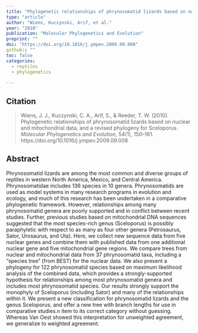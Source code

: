 ```yaml
---
title: "Phylogenetic relationships of phrynosomatid lizards based on nuclear and mitochondrial data, and a revised phylogeny for <em>Sceloporus</em>"
type: "article"
author: "Wiens, Kuczynski, Arif, et al."
year: "2010"
publication: "Molecular Phylogenetics and Evolution"
preprint: ""
doi: "https://doi.org/10.1016/j.ympev.2009.09.008"
github:: ""
toc: false
categories:
  - reptiles
  - phylogenetics
  
---
```


## Citation

> Wiens, J. J., Kuczynski, C. A., Arif, S., & Reeder, T. W. (2010). Phylogenetic relationships of phrynosomatid lizards based on nuclear and mitochondrial data, and a revised phylogeny for Sceloporus. *Molecular Phylogenetics and Evolution*, 54(1), 150–161. https://doi.org/10.1016/j.ympev.2009.09.008


## Abstract

Phrynosomatid lizards are among the most common and diverse groups of reptiles in western North America, Mexico, and Central America. Phrynosomatidae includes 136 species in 10 genera. Phrynosomatids are used as model systems in many research programs in evolution and ecology, and much of this research has been undertaken in a comparative phylogenetic framework. However, relationships among many phrynosomatid genera are poorly supported and in conflict between recent studies. Further, previous studies based on mitochondrial DNA sequences suggested that the most species-rich genus (Sceloporus) is possibly paraphyletic with respect to as many as four other genera (Petrosaurus, Sator, Urosaurus, and Uta). Here, we collect new sequence data from five nuclear genes and combine them with published data from one additional nuclear gene and five mitochondrial gene regions. We compare trees from nuclear and mitochondrial data from 37 phrynosomatid taxa, including a “species tree” (from BEST) for the nuclear data. We also present a phylogeny for 122 phrynosomatid species based on maximum likelihood analysis of the combined data, which provides a strongly-supported hypothesis for relationships among most phrynosomatid genera and includes most phrynosomatid species. Our results strongly support the monophyly of Sceloporus (including Sator) and many of the relationships within it. We present a new classification for phrynosomatid lizards and the genus Sceloporus, and offer a new tree with branch lengths for use in comparative studies.n item to its correct category without guessing. Whereas Van Oest showed this interpretation for unweighted agreement, we generalize to weighted agreement. 

